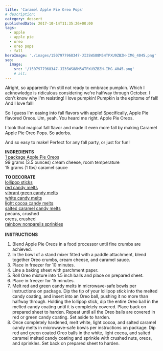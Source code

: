 ```yaml
---
title: 'Caramel Apple Pie Oreo Pops'
# description:
category: dessert
publishedDate: 2017-10-14T11:35:26+00:00
tags:
  - apple
  - apple pie
  - oreo
  - oreo pops
  - fall
heroImage: './images/1507977968347-JI3SWS88M54TPXU9ZBZH-IMG_4045.png'
seo:
  image:
    src: '/1507977968347-JI3SWS88M54TPXU9ZBZH-IMG_4045.png'
    # alt:
---
```



<div class="sqs-html-content">
	<p>
		Alright, so apparently I'm still not ready to embrace pumpkin. Which I
		acknowledge is ridiculous considering we're halfway through October. I don't
		know why I'm resisting! I love pumpkin! Pumpkin is the epitome of fall! And
		I love fall! 
	</p>
	<p>
		So I guess I'm easing into fall flavors with apple! Specifically, Apple Pie
		flavored Oreos. Um, yeah. You heard me right. Apple Pie Oreos. 
	</p>
	<p>
		I took that magical fall flavor and made it even more fall by making Caramel
		Apple Pie Oreo Pops. So adorbs.
	</p>
	<p>And so easy to make! Perfect for any fall party, or just for fun!</p>
</div>
<div
	class="image-block-outer-wrapper layout-caption-below design-layout-inline"
	data-test="image-block-inline-outer-wrapper"
>
	<figure class="sqs-block-image-figure intrinsic">
		<div
			class="image-block-wrapper"
			data-animation-role="image"
			data-animation-override=""
		>
			<div class="sqs-image-shape-container-element has-aspect-ratio">
				<Picture
					src={ContentImage1}
					alt="Caramel Apple Pie Oreo Pops | Sarah Makes Stuff"
				></Picture>
			</div>
		</div>
	</figure>
</div>
<div
	class="image-block-outer-wrapper layout-caption-below design-layout-inline"
	data-test="image-block-inline-outer-wrapper"
>
	<figure class="sqs-block-image-figure intrinsic">
		<div
			class="image-block-wrapper"
			data-animation-role="image"
			data-animation-override=""
		>
			<div class="sqs-image-shape-container-element has-aspect-ratio">
				<Picture
					src={ContentImage2}
					alt="Caramel Apple Pie Oreo Pops | Sarah Makes Stuff"
				></Picture>
			</div>
		</div>
	</figure>
</div>
<div
	class="image-block-outer-wrapper layout-caption-below design-layout-inline"
	data-test="image-block-inline-outer-wrapper"
>
	<figure class="sqs-block-image-figure intrinsic">
		<div
			class="image-block-wrapper"
			data-animation-role="image"
			data-animation-override=""
		>
			<div class="sqs-image-shape-container-element has-aspect-ratio">
				<Picture
					src={ContentImage3}
					alt="Caramel Apple Pie Oreo Pops | Sarah Makes Stuff"
				></Picture>
			</div>
		</div>
	</figure>
</div>
<div
	class="image-block-outer-wrapper layout-caption-below design-layout-inline"
	data-test="image-block-inline-outer-wrapper"
>
	<figure class="sqs-block-image-figure intrinsic">
		<div
			class="image-block-wrapper"
			data-animation-role="image"
			data-animation-override=""
		>
			<div class="sqs-image-shape-container-element has-aspect-ratio">
				<Picture
					src={ContentImage4}
					alt="Caramel Apple Pie Oreo Pops | Sarah Makes Stuff"
				></Picture>
			</div>
		</div>
	</figure>
</div>
<div class="sqs-html-content">
	<p>
		<strong>INGREDIENTS</strong>
		<br />
		<a
			target="_blank"
			href="https://www.target.com/p/oreo-apple-pie-cookies-10-7oz/-/A-52331226"
		>
			1 package Apple Pie Oreos
		</a>
		<br />
		99 grams (3.5 ounces) cream cheese, room temperature
		<br />
		15 grams (1 tbs) caramel sauce
	</p>
	<p>
		<strong>TO DECORATE</strong>
		<br />
		<a
			target="_blank"
			href="http://www.wilton.com/4-in.-lollipop-sticks/1912-1006.html#q=lollipop+sticks&amp;prefn1=contentType&amp;prefv1=shop&amp;start=4"
		>
			lollipop sticks
		</a>
		<br />
		<a href="http://www.wilton.com/candy-melts-candy/pg_candymelts.html?dwvar_pg__candymelts_color=red#q=red+candy+melts&amp;prefn1=contentType&amp;prefv1=shop&amp;start=2">
			red candy melts
		</a>
		<br />
		<a
			target="_blank"
			href="http://www.wilton.com/candy-melts-candy/pg_candymelts.html?dwvar_pg__candymelts_color=vibrant-green#q=vibrant+green+candy+melts&amp;prefn1=contentType&amp;prefv1=shop&amp;start=3"
		>
			vibrant green candy melts
		</a>
		<br />
		<a
			target="_blank"
			href="http://www.wilton.com/candy-melts-candy/pg_candymelts.html?dwvar_pg__candymelts_color=white#q=white+candy+melts&amp;prefn1=contentType&amp;prefv1=shop&amp;start=2"
		>
			white candy melts
		</a>
		<br />
		<a
			target="_blank"
			href="http://www.wilton.com/candy-melts-candy/pg_candymelts.html?dwvar_pg__candymelts_color=light-cocoa#q=candy+melts&amp;prefn1=contentType&amp;sz=30&amp;start=2&amp;prefv1=shop"
		>
			light cocoa candy melts
		</a>
		<br />
		<a
			target="_blank"
			href="http://www.wilton.com/salted-caramel-candy-melts-candy/1911-9481.html#q=salted+caramel&amp;prefn1=contentType&amp;prefv1=shop&amp;start=2"
		>
			salted caramel candy melts
		</a>
		<br />
		pecans, crushed
		<br />
		oreos, crushed
		<br />
		<a
			target="_blank"
			href="http://www.wilton.com/rainbow-nonparelis/710-772.html#q=nonpareils+sprinkles&amp;prefn1=contentType&amp;prefv1=shop&amp;start=8"
		>
			rainbow nonpareils sprinkles
		</a>
		<br />
		<br />
		<strong>INSTRUCTIONS</strong>
	</p>
	<ol>
		<li>
			Blend Apple Pie Oreos in a food processor until fine crumbs are achieved. 
		</li>
		<li>
			In the bowl of a stand mixer fitted with a paddle attachment, blend
			together Oreo crumbs, cream cheese, and caramel sauce. 
		</li>
		<li>Place in freezer for 10 minutes. </li>
		<li>Line a baking sheet with parchment paper.</li>
		<li>Roll Oreo mixture into 1.5 inch balls and place on prepared sheet. </li>
		<li>Place in freezer for 15 minutes. </li>
		<li>
			Melt red and green candy melts in microwave-safe bowls per instructions on
			package. Dip the tip of your lollipop stick into the melted candy coating,
			and insert into an Oreo ball, pushing it no more than halfway through.
			Holding the lollipop stick, dip the entire Oreo ball in the melted candy
			coating until it is completely covered. Place back on prepared sheet to
			harden. Repeat until all the Oreo balls are covered in red or green candy
			coating. Set aside to harden.
		</li>
		<li>
			Once completely hardened, melt white, light cocoa, and salted caramel
			candy melts in microwave-safe bowls per instructions on package. Dip red
			and green coated Oreo balls in the white, light cocoa, and salted caramel
			melted candy coating and sprinkle with crushed nuts, oreos, and sprinkles.
			Set back on prepared sheet to harden.
		</li>
	</ol>
</div>
